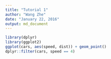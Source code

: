 ```yaml
---
title: "Tutorial 1"
author: "Wang Zhe"
date: "January 22, 2016"
output: md_document
---
```


```r
library(dplyr)
library(ggplot2)
ggplot(cars, aes(speed, dist)) + geom_point()
dplyr::filter(cars, speed == 4)
```
